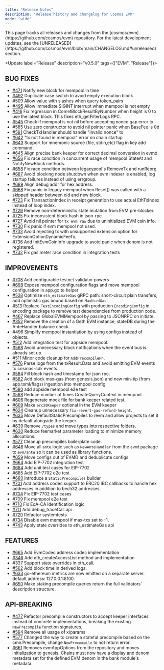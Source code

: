 ```yaml
---
title: "Release Notes"
description: "Release history and changelog for Cosmos EVM"
mode: "wide"
---
```


<Info>
  This page tracks all releases and changes from the [cosmos/evm](https://github.com/cosmos/evm) repository.
  For the latest development updates, see the [UNRELEASED](https://github.com/cosmos/evm/blob/main/CHANGELOG.md#unreleased) section.
</Info>

<Update label="Release" description="v0.5.0" tags={["EVM", "Release"]}>
## BUG FIXES

- [\#471](https://github.com/cosmos/evm/pull/471) Notify new block for mempool in time
- [\#492](https://github.com/cosmos/evm/pull/492) Duplicate case switch to avoid empty execution block
- [\#509](https://github.com/cosmos/evm/pull/509) Allow value with slashes when query token_pairs
- [\#495](https://github.com/cosmos/evm/pull/495) Allow immediate SIGINT interrupt when mempool is not empty
- [\#416](https://github.com/cosmos/evm/pull/416) Fix regression in CometBlockResultByNumber when height is 0 to use the latest block. This fixes eth_getFilterLogs RPC.
- [\#545](https://github.com/cosmos/evm/pull/545) Check if mempool is not nil before accepting nonce gap error tx.
- [\#585](https://github.com/cosmos/evm/pull/585) Use zero constructor to avoid nil pointer panic when BaseFee is 0d
- [\#591](https://github.com/cosmos/evm/pull/591) CheckTxHandler should handle "invalid nonce" tx
- [\#642](https://github.com/cosmos/evm/pull/642) "tx not found in mempool" error on chain startup
- [\#643](https://github.com/cosmos/evm/pull/643) Support for mnemonic source (file, stdin,etc) flag in key add command.
- [\#645](https://github.com/cosmos/evm/pull/645) Align precise bank keeper for correct decimal conversion in evmd.
- [\#656](https://github.com/cosmos/evm/pull/656) Fix race condition in concurrent usage of mempool StateAt and NotifyNewBlock methods.
- [\#658](https://github.com/cosmos/evm/pull/658) Fix race condition between legacypool's RemoveTx and runReorg.
- [\#687](https://github.com/cosmos/evm/pull/687) Avoid blocking node shutdown when evm indexer is enabled, log startup failures instead of using errgroup.
- [\#689](https://github.com/cosmos/evm/pull/689) Align debug addr for hex address.
- [\#668](https://github.com/cosmos/evm/pull/668) Fix panic in legacy mempool when Reset() was called with a skipped header between old and new block.
- [\#723](https://github.com/cosmos/evm/pull/723) Fix TransactionIndex in receipt generation to use actual EthTxIndex instead of loop index.
- [\#729](https://github.com/cosmos/evm/pull/729) Remove non-deterministic state mutation from EVM pre-blocker.
- [\#725](https://github.com/cosmos/evm/pull/725) Fix inconsistent block hash in json-rpc.
- [\#727](https://github.com/cosmos/evm/pull/727) Avoid nil pointer for `tx evm raw` due to uninitialized EVM coin info.
- [\#730](https://github.com/cosmos/evm/pull/730) Fix panic if evm mempool not used.
- [\#733](https://github.com/cosmos/evm/pull/733) Avoid rejecting tx with unsupported extension option for ExtensionOptionDynamicFeeTx.
- [\#736](https://github.com/cosmos/evm/pull/736) Add InitEvmCoinInfo upgrade to avoid panic when denom is not registered.
- [\#732](https://github.com/cosmos/evm/pull/732) Fix gas meter race condition in integration tests

## IMPROVEMENTS

- [\#708](https://github.com/cosmos/evm/pull/708) Add configurable testnet validator powers
- [\#698](https://github.com/cosmos/evm/pull/698) Expose mempool configuration flags and move mempool configuration in app.go to helper
- [\#538](https://github.com/cosmos/evm/pull/538) Optimize `eth_estimateGas` gRPC path: short-circuit plain transfers, add optimistic gas bound based on `MaxUsedGas`.
- [\#513](https://github.com/cosmos/evm/pull/513) Replace `TestEncodingConfig` with production `EncodingConfig` in encoding package to remove test dependencies from production code.
- [\#467](https://github.com/cosmos/evm/pull/467) Replace GlobalEVMMempool by passing to JSONRPC on initiate.
- [\#352](https://github.com/cosmos/evm/pull/352) Remove the creation of a Geth EVM instance, stateDB during the AnteHandler balance check.
- [\#496](https://github.com/cosmos/evm/pull/496) Simplify mempool instantiation by using configs instead of objects.
- [\#512](https://github.com/cosmos/evm/pull/512) Add integration test for appside mempool.
- [\#568](https://github.com/cosmos/evm/pull/568) Avoid unnecessary block notifications when the event bus is already set up.
- [\#511](https://github.com/cosmos/evm/pull/511) Minor code cleanup for `AddPrecompileFn`.
- [\#576](https://github.com/cosmos/evm/pull/576) Parse logs from the txResult.Data and avoid emitting EVM events to cosmos-sdk events.
- [\#584](https://github.com/cosmos/evm/pull/584) Fill block hash and timestamp for json rpc.
- [\#582](https://github.com/cosmos/evm/pull/582) Add block max-gas (from genesis.json) and new min-tip (from app.toml/flags) ingestion into mempool config
- [\#580](https://github.com/cosmos/evm/pull/580) add appside mempool e2e test
- [\#598](https://github.com/cosmos/evm/pull/598) Reduce number of times CreateQueryContext in mempool.
- [\#606](https://github.com/cosmos/evm/pull/606) Regenerate mock file for bank keeper related test.
- [\#609](https://github.com/cosmos/evm/pull/609) Make `erc20Keeper` optional in the EVM keeper
- [\#624](https://github.com/cosmos/evm/pull/624) Cleanup unnecessary `fix-revert-gas-refund-height`.
- [\#635](https://github.com/cosmos/evm/pull/635) Move DefaultStaticPrecompiles to /evm and allow projects to set it by default alongside the keeper.
- [\#639](https://github.com/cosmos/evm/pull/639) Remove `/types` and move types into respective folders.
- [\#630](https://github.com/cosmos/evm/pull/630) Reduce feemarket parameter loading to minimize memory allocations.
- [\#577](https://github.com/cosmos/evm/pull/577) Cleanup precompiles boilerplate code.
- [\#648](https://github.com/cosmos/evm/pull/648) Move all `ante` logic such as `NewAnteHandler` from the `evmd` package to `evm/ante` so it can be used as library functions.
- [\#659](https://github.com/cosmos/evm/pull/659) Move configs out of EVMD and deduplicate configs
- [\#664](https://github.com/cosmos/evm/pull/664) Add EIP-7702 integration test
- [\#684](https://github.com/cosmos/evm/pull/684) Add unit test cases for EIP-7702
- [\#685](https://github.com/cosmos/evm/pull/685) Add EIP-7702 e2e test
- [\#680](https://github.com/cosmos/evm/pull/680) Introduce a `StaticPrecompiles` builder
- [\#701](https://github.com/cosmos/evm/pull/701) Add address codec support to ERC20 IBC callbacks to handle hex addresses in addition to bech32 addresses.
- [\#704](https://github.com/cosmos/evm/pull/704) Fix EIP-7702 test cases
- [\#709](https://github.com/cosmos/evm/pull/709) Fix mempool e2e test
- [\#710](https://github.com/cosmos/evm/pull/710) Fix EoA-CA Identification logic
- [\#711](https://github.com/cosmos/evm/pull/711) Add debug_traceCall api
- [\#720](https://github.com/cosmos/evm/pull/720) Refactor systemtests
- [\#734](https://github.com/cosmos/evm/pull/734) Disable evm mempool if max-txs set to -1.
- [\#743](https://github.com/cosmos/evm/pull/743) Apply state overrides to eth_estimateGas api

## FEATURES

- [\#665](https://github.com/cosmos/evm/pull/665) Add EvmCodec address codec implementation
- [\#346](https://github.com/cosmos/evm/pull/346) Add eth_createAccessList method and implementation
- [\#337](https://github.com/cosmos/evm/pull/337) Support state overrides in eth_call.
- [\#502](https://github.com/cosmos/evm/pull/502) Add block time in derived logs.
- [\#633](https://github.com/cosmos/evm/pull/633) go-ethereum metrics are now emitted on a separate server. default address: 127.0.0.1:8100.
- [\#650](https://github.com/cosmos/evm/pull/650) Make staking precompile queries return the full validators' description structure.

## API-BREAKING

- [\#477](https://github.com/cosmos/evm/pull/477) Refactor precompile constructors to accept keeper interfaces instead of concrete implementations, breaking the existing `NewPrecompile` function signatures.
- [\#594](https://github.com/cosmos/evm/pull/594) Remove all usage of x/params
- [\#577](https://github.com/cosmos/evm/pull/577) Changed the way to create a stateful precompile based on the cmn.Precompile, change `NewPrecompile` to not return error.
- [\#661](https://github.com/cosmos/evm/pull/661) Removes evmAppOptions from the repository and moves initialization to genesis. Chains must now have a display and denom metadata set for the defined EVM denom in the bank module's metadata.
</Update>